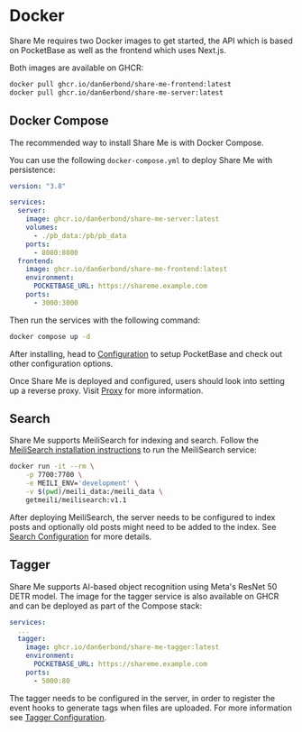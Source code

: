 
# Docker

Share Me requires two Docker images to get started, the API which is based on PocketBase as well as the frontend which uses Next.js.

Both images are available on GHCR:

```bash
docker pull ghcr.io/dan6erbond/share-me-frontend:latest
docker pull ghcr.io/dan6erbond/share-me-server:latest
```

## Docker Compose

The recommended way to install Share Me is with Docker Compose.

You can use the following `docker-compose.yml` to deploy Share Me with persistence:

```yml
version: "3.8"

services:
  server:
    image: ghcr.io/dan6erbond/share-me-server:latest
    volumes:
      - ./pb_data:/pb/pb_data
    ports:
      - 8080:8080
  frontend:
    image: ghcr.io/dan6erbond/share-me-frontend:latest
    environment:
      POCKETBASE_URL: https://shareme.example.com
    ports:
      - 3000:3000
```

Then run the services with the following command:

```bash
docker compose up -d
```

After installing, head to [Configuration](/configuration) to setup PocketBase and check out other configuration options.

Once Share Me is deployed and configured, users should look into setting up a reverse proxy. Visit [Proxy](/installation/proxy) for more information.

## Search

Share Me supports MeiliSearch for indexing and search. Follow the [MeiliSearch installation instructions](https://www.meilisearch.com/docs/learn/getting_started/installation) to run the MeiliSearch service:

```bash
docker run -it --rm \
    -p 7700:7700 \
    -e MEILI_ENV='development' \
    -v $(pwd)/meili_data:/meili_data \
    getmeili/meilisearch:v1.1
```

After deploying MeiliSearch, the server needs to be configured to index posts and optionally old posts might need to be added to the index. See [Search Configuration](/configuration/search) for more details.

## Tagger

Share Me supports AI-based object recognition using Meta's ResNet 50 DETR model. The image for the tagger service is also available on GHCR and can be deployed as part of the Compose stack:

```yml
services:
  ...
  tagger:
    image: ghcr.io/dan6erbond/share-me-tagger:latest
    environment:
      POCKETBASE_URL: https://shareme.example.com
    ports:
      - 5000:80
```

The tagger needs to be configured in the server, in order to register the event hooks to generate tags when files are uploaded. For more information see [Tagger Configuration](/configuration/tagger).

